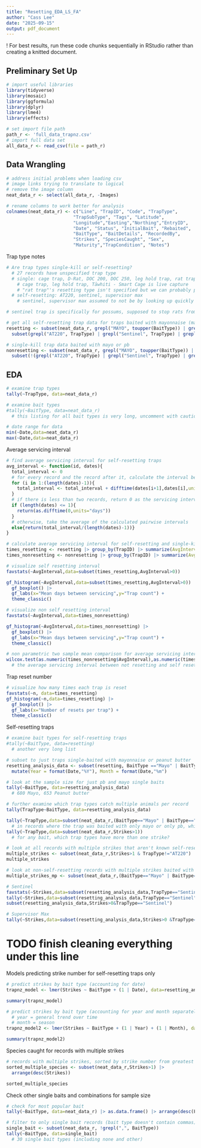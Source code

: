 ```yaml
---
title: "Resetting_EDA_LS_FA"
author: "Cass Lee"
date: "2025-09-15"
output: pdf_document
---
```


! For best results, run these code chunks sequentially in RStudio rather than creating a knitted document.

## Preliminary Set Up

```r
# import useful libraries
library(tidyverse)
library(mosaic)
library(ggformula)
library(dplyr)
library(lme4)
library(effects)
```

```r
# set import file path
path_r <- 'full_data_trapnz.csv'
# import full data set
all_data_r <- read_csv(file = path_r)
```

## Data Wrangling

```r
# address initial problems when loading csv
# image links trying to translate to logical
# remove the image column
neat_data_r <- select(all_data_r, -Images)
```

```r
# rename columns to work better for analysis
colnames(neat_data_r) <- c("Line", "TrapID", "Code", "TrapType",
                         "TrapSubType", "Tags", "Latitude",
                         "Longitude","Easting","Northing","EntryID",
                         "Date", "Status", "InitialBait", "Rebaited",
                         "BaitType", "BaitDetails", "RecordedBy",
                         "Strikes", "SpeciesCaught", "Sex",
                         "Maturity","TrapCondition", "Notes")
```

Trap type notes

```r
# Are trap types single-kill or self-resetting?
  # 27 records have unspecified trap type
  # single: cage trap, D-Rat, DOC 200, DOC 250, leg hold trap, rat trap, SA cat, Tāwhiti - Smart Cage, trapinator
    # cage trap, leg hold trap, Tāwhiti - Smart Cage is live capture
    # "rat trap"'s resetting type isn't specified but we can probably pretty safely assume it's single trap per set
  # self-resetting: AT220, sentinel, supervisor max
    # sentinel, supervisor max assumed to not be by looking up quickly but actually recorded as having multiple strikes sometimes

# sentinel trap is specifically for possums, supposed to stop rats from getting bait
```

```r
# get all self-resetting trap data for traps baited with mayonnaise (mayo) or peanut butter (pb)
resetting <- subset(neat_data_r, grepl("MAYO", toupper(BaitType)) | grepl("PEANUT BUTTER", toupper(BaitType))) |>
  subset(grepl("AT220", TrapType) | grepl("Sentinel", TrapType) | grepl("Supervisor Max", TrapType))
```

```r
# single-kill trap data baited with mayo or pb
nonresetting <- subset(neat_data_r, grepl("MAYO", toupper(BaitType)) | grepl("PEANUT BUTTER", toupper(BaitType))) |>
  subset(!(grepl("AT220", TrapType) | grepl("Sentinel", TrapType) | grepl("Supervisor Max", TrapType)))
```

## EDA

```r
# examine trap types
tally(~TrapType, data=neat_data_r)
```

```r
# examine bait types
#tally(~BaitType, data=neat_data_r)
  # this listing for all bait types is very long, uncomment with caution
```

```r
# date range for data
min(~Date,data=neat_data_r)
max(~Date,data=neat_data_r)
```

Average servicing interval

```r
# find average servicing interval for self-resetting traps
avg_interval <- function(id, dates){
  total_interval <- 0
  # for every record and the record after it, calculate the interval between the records (the servicing interval)
  for (i in 1:(length(dates)-1)){
    total_interval <- total_interval + difftime(dates[i+1],dates[i],units="days")
  }
  # if there is less than two records, return 0 as the servicing interval
  if (length(dates) <= 1){
    return(as.difftime(0,units="days"))
  }
  # otherwise, take the average of the calculated pairwise intervals
  else{return(total_interval/(length(dates)-1))}
}

# calculate average servicing interval for self-resetting and single-kill traps
times_resetting <- resetting |> group_by(TrapID) |> summarize(AvgInterval = avg_interval(TrapID,Date)[1], n = n())
times_nonresetting <- nonresetting |> group_by(TrapID) |> summarize(AvgInterval = avg_interval(TrapID,Date)[1], n = n())
```

```r
# visualize self resetting interval
favstats(~AvgInterval,data=subset(times_resetting,AvgInterval>0))

gf_histogram(~AvgInterval,data=subset(times_resetting,AvgInterval>0)) |>
  gf_boxplot() |>
  gf_labs(x="Mean days between servicing",y="Trap count") +
  theme_classic()
```

```r
# visualize non self resetting interval
favstats(~AvgInterval,data=times_nonresetting)

gf_histogram(~AvgInterval,data=times_nonresetting) |> 
  gf_boxplot() |>
  gf_labs(x="Mean days between servicing",y="Trap count") +
  theme_classic()
```

```r
# non parametric two sample mean comparison for average servicing interval
wilcox.test(as.numeric(times_nonresetting$AvgInterval),as.numeric(times_resetting$AvgInterval))
  # the average servicing interval between not resetting and self resetting is meaningfully different, p < 0.001
```

Trap reset number

```r
# visualize how many times each trap is reset
favstats(~n, data=times_resetting)
gf_histogram(~n,data=times_resetting) |> 
  gf_boxplot() |>
  gf_labs(x="Number of resets per trap") + 
  theme_classic()
```

Self-resetting traps

```r
# examine bait types for self-resetting traps
#tally(~BaitType, data=resetting)
  # another very long list
```

```r
# subset to just traps single-baited with mayonnaise or peanut butter
resetting_analysis_data <- subset(resetting, BaitType =="Mayo" | BaitType=="Peanut butter") |> 
  mutate(Year = format(Date,"%Y"), Month = format(Date,"%m")
```

```r
# look at the sample size for just pb and mayo single baits
tally(~BaitType, data=resetting_analysis_data)
  # 680 Mayo, 653 Peanut butter
```

```r
# further examine which trap types catch multiple animals per record
tally(TrapType~BaitType, data=resetting_analysis_data)

tally(~TrapType,data=subset(neat_data_r,(BaitType=="Mayo" | BaitType=="Peanut butter") & Strikes>1))
  # in records where the trap was baited with only mayo or only pb, which trap types have more than one strike?
tally(~TrapType,data=subset(neat_data_r,Strikes>1))
  # for any bait, which trap types have more than one strike?
```
```r
# look at all records with multiple strikes that aren't known self-resetting trap
multiple_strikes <- subset(neat_data_r,Strikes>1 & TrapType!="AT220")
multiple_strikes
```

```r
# look at non-self-resetting records with multiple strikes baited with only mayo or pb
multiple_strikes_mp <- subset(neat_data_r,(BaitType=="Mayo" | BaitType=="Peanut butter") & Strikes>1 & TrapType!="AT220")
```

```r
# Sentinel
favstats(~Strikes,data=subset(resetting_analysis_data,TrapType=="Sentinel"))
tally(~Strikes,data=subset(resetting_analysis_data,TrapType=="Sentinel"))
subset(resetting_analysis_data,Strikes>0&TrapType=="Sentinel")
```

```r
# Supervisor Max
tally(~Strikes,data=subset(resetting_analysis_data,Strikes>0 &TrapType=="Supervisor Max"))
```

# TODO finish cleaning everything under this line

Models predicting strike number for self-resetting traps only

```r
# predict strikes by bait type (accounting for date)
trapnz_model <- lmer(Strikes ~ BaitType + (1 | Date), data=resetting_analysis_data)

summary(trapnz_model)
```

```r
# predict strikes by bait type (accounting for year and month separately)
  # year = general trend over time
  # month = season
trapnz_model2 <- lmer(Strikes ~ BaitType + (1 | Year) + (1 | Month), data=resetting_analysis_data)

summary(trapnz_model2)
```

Species caught for records with multiple strikes

```r
# records with multiple strikes, sorted by strike number from greatest to least
sorted_multiple_species <- subset(neat_data_r,Strikes>1) |>
  arrange(desc(Strikes))

sorted_multiple_species
```

Check other single baits and combinations for sample size
```r
# check for most popular bait
tally(~BaitType, data=neat_data_r) |> as.data.frame() |> arrange(desc(Freq))
```

```r
# filter to only single bait records (bait type doesn't contain commas)
single_bait <- subset(neat_data_r, !grepl(",", BaitType))
tally(~BaitType, data=single_bait)
  # 30 single bait types (including none and other)
```
